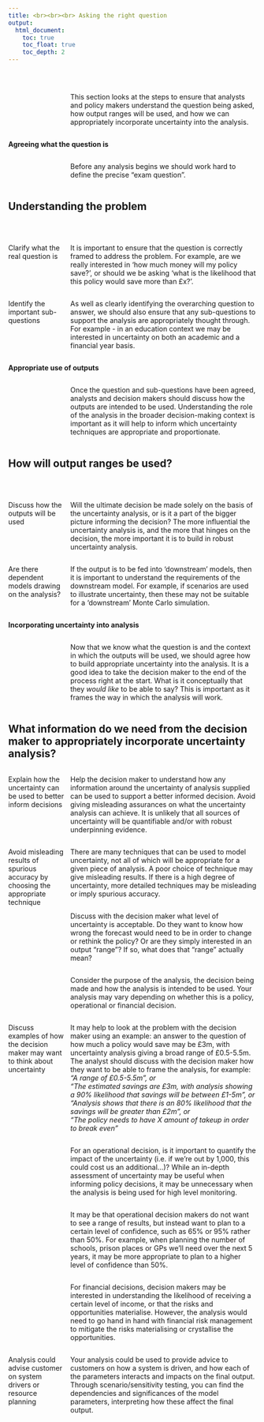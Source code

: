 ```yaml
---
title: <br><br><br> Asking the right question
output:
  html_document:
    toc: true
    toc_float: true
    toc_depth: 2
---
```


<style type="text/css">

#TOC {
margin-top: 100px;
}

.leftA{
float: left;
width: 100%;
font-weight: bold;
}

.rightA{
float:right;
width: 75%;
}

.leftB{
float: left;
width: 23%;
}
</style>

<br>

<div class = "rightA">
This section looks at the steps to ensure that analysts and policy makers understand the question being asked, how output ranges will be used, and how we can appropriately incorporate uncertainty into the analysis.
</div>

<br>

<div class = "leftA">
  Agreeing what the question is
</div>

<br>

<div class = "rightA">
  Before any analysis begins we should work hard to define the precise "exam question".
</div>

<br>

<div style="clear: both;"></div>


## Understanding the problem 

<br>

<div class = "leftB">
Clarify what the real question is
</div>

<div class = "rightA">
  It is important to ensure that the question is correctly framed to address the problem. For example, are we really interested in 'how much money will my policy save?', or should we be asking 'what is the likelihood that this policy would save more than &#163;x?'.  
</div>

<br>

<div class = "rightA">
  As well as clearly identifying the overarching question to answer, we should also ensure that any sub-questions to support the analysis are appropriately thought through. For example - in an education context we may be interested in uncertainty on both an academic and a financial year basis. 
</div>

<div class = "leftB">
  Identify the important sub-questions
</div>

<br>

<div class = "leftA"> 
  Appropriate use of outputs
</div>

<div class = "rightA">
  Once the question and sub-questions have been agreed, analysts and decision makers should discuss how the outputs are intended to be used. Understanding the role of the analysis in the broader decision-making context is important as it will help to inform which uncertainty techniques are appropriate and proportionate.
</div>

<div style="clear: both;"></div>

## How will output ranges be used? 

<br>

<div class = "leftB">
Discuss how the outputs will be used
</div>

<div class = "rightA">
Will the ultimate decision be made solely on the basis of the uncertainty analysis, or is it a part of the bigger picture informing the decision? The more influential the uncertainty analysis is, and the more that hinges on the decision, the more important it is to build in robust uncertainty analysis.
</div>

<br>

<div class = "rightA">
If the output is to be fed into ‘downstream’ models, then it is important to understand the requirements of the downstream model. For example, if scenarios are used to illustrate uncertainty, then these may not be suitable for a ‘downstream’ Monte Carlo simulation.
</div>

<div class = "leftB">
Are there dependent models drawing on the analysis?
</div>

<br>

<div class = "leftA"> 
Incorporating uncertainty into analysis
</div>

<div class = "rightA">
Now that we know what the question is and the context in which the outputs will be used, we should agree how to build appropriate uncertainty into the analysis. It is a good idea to take the decision maker to the end of the process right at the start. What is it conceptually that they <i>would like</i> to be able to say? This is important as it frames the way in which the analysis will work.
</div>

<div style="clear: both;"></div>

## What information do we need from the decision maker to appropriately incorporate uncertainty analysis?

<div class = "leftB">
Explain how the uncertainty can be used to better inform decisions
</div>

<div class = "rightA">
Help the decision maker to understand how any information around the uncertainty of analysis supplied can be used to support a better informed decision. Avoid giving misleading assurances on what the uncertainty analysis can achieve. It is unlikely that all sources of uncertainty will be quantifiable and/or with robust underpinning evidence.  
</div>

<div class = "rightA">
There are many techniques that can be used to model uncertainty, not all of which will be appropriate for a given piece of analysis. A poor choice of technique may give misleading results. If there is a high degree of uncertainty, more detailed techniques may be misleading or imply spurious accuracy.
</div>

<div class = "leftB">
Avoid misleading results of spurious accuracy by choosing the appropriate technique
</div>

<div class = "rightA">
Discuss with the decision maker what level of uncertainty is acceptable. Do they want to know how wrong the forecast would need to be in order to change or rethink the policy? Or are they simply interested in an output "range"? If so, what does that "range" actually mean?  
</div>

<div class = "rightA">
Consider the purpose of the analysis, the decision being made and how the analysis is intended to be used. Your analysis may vary depending on whether this is a policy, operational or financial decision.
</div> 

<div class = "rightA">
It may help to look at the problem with the decision maker using an example: an answer to the question of how much a policy would save may be &#163;3m, with uncertainty analysis giving a broad range of &#163;0.5-5.5m. The analyst should discuss with the decision maker how they want to be able to frame the analysis, for example: <br> <i>"A range of &#163;0.5-5.5m", or <br> "The estimated savings are &#163;3m, with analysis showing a 90% likelihood that savings will be between &#163;1-5m", or <br> "Analysis shows that there is an 80% likelihood that the savings will be greater than &#163;2m", or <br> "The policy needs to have X amount of takeup in order to break even"</i>
</div>

<div class = "leftB">
Discuss examples of how the decision maker may want to think about uncertainty
</div>

<div class = "rightA">
For an operational decision, is it important to quantify the impact of the uncertainty (i.e. if we're out by 1,000, this could cost us an additional...)? While an in-depth assessment of uncertainty may be useful when informing policy decisions, it may be unnecessary when the analysis is being used for high level monitoring.
</div>

<div class = "rightA">
It may be that operational decision makers do not want to see a range of results, but instead want to plan to a certain level of confidence, such as 65% or 95% rather than 50%. For example, when planning the number of schools, prison places or GPs we'll need over the next 5 years, it may be more appropriate to plan to a higher level of confidence than 50%.
</div>

<div class = "rightA">
For financial decisions, decision makers may be interested in understanding the likelihood of receiving a certain level of income, or that the risks and opportunities materialise. However, the analysis would need to go hand in hand with financial risk management to mitigate the risks materialising or crystallise the opportunities.
</div>

<div class = "rightA">
Your analysis could be used to provide advice to customers on how a system is driven, and how each of the parameters interacts and impacts on the final output. Through scenario/sensitivity testing, you can find the dependencies and significances of the model parameters, interpreting how these affect the final output.
</div>

<div class = "leftB">
Analysis could advise customer on system drivers or resource planning
</div>